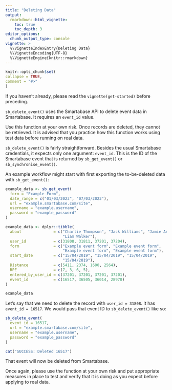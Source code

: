 ```yaml
---
title: "Deleting Data"
output: 
  rmarkdown::html_vignette:
    toc: true
    toc_depth: 3
editor_options:
  chunk_output_type: console
vignette: >
  %\VignetteIndexEntry{Deleting Data}
  %\VignetteEncoding{UTF-8}
  %\VignetteEngine{knitr::rmarkdown}
---
```


```r
knitr::opts_chunk$set(
collapse = TRUE,
comment = "#>"
)
```

If you haven't already, please read the `vignette(get-started)` before preceding.

`sb_delete_event()` uses the Smartabase API to delete event data in Smartabase. It requires an `event_id` value.

Use this function at your own risk. Once records are deleted, they cannot be retrieved. It is advised that you practice how this function works using test data before running on real data.

`sb_delete_event()` is fairly straightforward. Besides the usual Smartabase credentials, it expects only one argument: `event_id`. This is the ID of the Smartabase event that is returned by `sb_get_event()` or `sb_synchronise_event()`.

An example workflow might start with first exporting the to-be-deleted data with `sb_get_event()`:

```r
example_data <- sb_get_event(
  form = "Example Form",
  date_range = c("01/03/2023", "07/03/2023"),
  url = "example.smartabase.com/site",
  username = "example.username",
  password = "example_password"
)
```

```r
example_data <- dplyr::tibble(
  about              = c("Charlie Thompson", "Jack Williams", "Jamie Anderson", 
                         "Liam Walker"),
  user_id            = c(31808, 31811, 37201, 37204),
  form               = c("Example event form", "Example event form", 
                         "Example event form", "Example event form"),
  start_date         = c("15/04/2019", "15/04/2019", "15/04/2019", 
                         "15/04/2019"),
  Distance           = c(5411, 2374, 1600, 2564),
  RPE                = c(7, 3, 6, 5),
  entered_by_user_id = c(37201, 37201, 37201, 37201),
  event_id           = c(16517, 36505, 36014, 28970)
)
```

```r
example_data
```

Let's say that we need to delete the record with `user_id = 31808`. It has `event_id = 16517`. We would pass that event ID to `sb_delete_event()` like so:

```r
sb_delete_event(
  event_id = 16517,
  url = "example.smartabase.com/site",
  username = "example.username",
  password = "example_password"
)
```

```r
cat("SUCCESS: Deleted 16517")
```

That event will now be deleted from Smartabase.

Once again, please use the function at your own risk and put appropriate measures in place to test and verify that it is doing as you expect before applying to real data.
